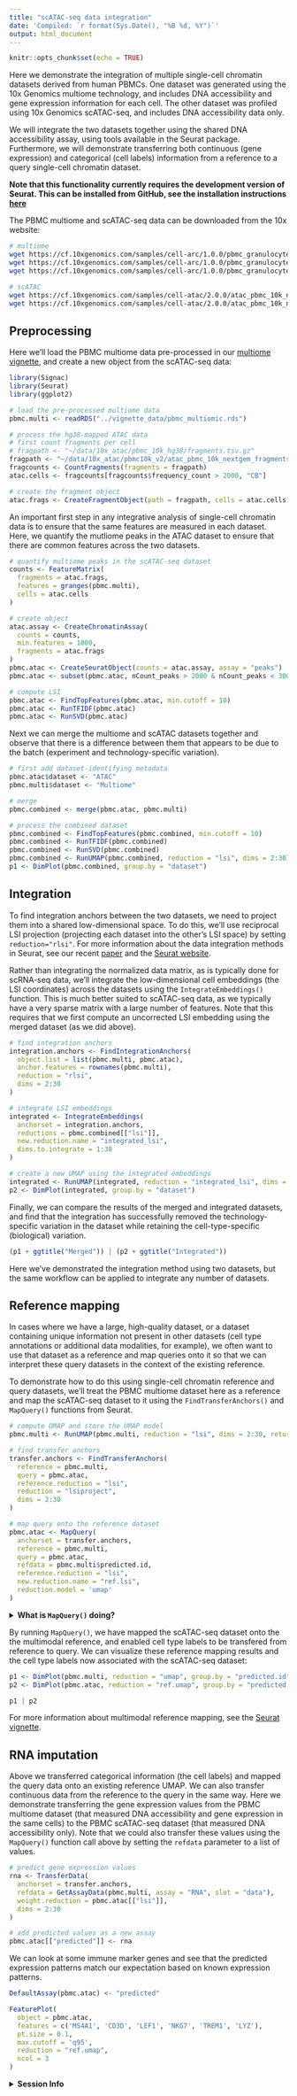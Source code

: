 ```yaml
---
title: "scATAC-seq data integration"
date: 'Compiled: `r format(Sys.Date(), "%B %d, %Y")`'
output: html_document
---
```


```r
knitr::opts_chunk$set(echo = TRUE)
```

Here we demonstrate the integration of multiple single-cell chromatin datasets
derived from human PBMCs. One dataset was generated using the 10x Genomics
multiome technology, and includes DNA accessibility and gene expression information
for each cell. The other dataset was profiled using 10x Genomics scATAC-seq,
and includes DNA accessibility data only.

We will integrate the two datasets together using the shared DNA accessibility
assay, using tools available in the Seurat package. Furthermore, we will
demonstrate transferring both continuous (gene expression) and categorical
(cell labels) information from a reference to a query single-cell chromatin
dataset.

**Note that this functionality currently requires the development version of Seurat.
This can be installed from GitHub, see the installation instructions
[here](https://satijalab.org/seurat/articles/install.html#install-the-development-version-of-seurat-1)**

The PBMC multiome and scATAC-seq data can be downloaded from the 10x website:

```bash
# multiome
wget https://cf.10xgenomics.com/samples/cell-arc/1.0.0/pbmc_granulocyte_sorted_10k/pbmc_granulocyte_sorted_10k_filtered_feature_bc_matrix.h5
wget https://cf.10xgenomics.com/samples/cell-arc/1.0.0/pbmc_granulocyte_sorted_10k/pbmc_granulocyte_sorted_10k_atac_fragments.tsv.gz
wget https://cf.10xgenomics.com/samples/cell-arc/1.0.0/pbmc_granulocyte_sorted_10k/pbmc_granulocyte_sorted_10k_atac_fragments.tsv.gz.tbi

# scATAC
wget https://cf.10xgenomics.com/samples/cell-atac/2.0.0/atac_pbmc_10k_nextgem/atac_pbmc_10k_nextgem_fragments.tsv.gz
wget https://cf.10xgenomics.com/samples/cell-atac/2.0.0/atac_pbmc_10k_nextgem/atac_pbmc_10k_nextgem_fragments.tsv.gz.tbi
```

## Preprocessing

Here we'll load the PBMC multiome data pre-processed in our
[multiome vignette](articles/pbmc_multiomic.html), and create a new object from
the scATAC-seq data:

```r
library(Signac)
library(Seurat)
library(ggplot2)

# load the pre-processed multiome data
pbmc.multi <- readRDS("../vignette_data/pbmc_multiomic.rds")

# process the hg38-mapped ATAC data
# first count fragments per cell
# fragpath <- "~/data/10x_atac/pbmc_10k_hg38/fragments.tsv.gz"
fragpath <- "~/data/10x_atac/pbmc10k_v2/atac_pbmc_10k_nextgem_fragments.tsv.gz"
fragcounts <- CountFragments(fragments = fragpath)
atac.cells <- fragcounts[fragcounts$frequency_count > 2000, "CB"]

# create the fragment object
atac.frags <- CreateFragmentObject(path = fragpath, cells = atac.cells)
```

An important first step in any integrative analysis of single-cell chromatin data
is to ensure that the same features are measured in each dataset. Here, we
quantify the mutliome peaks in the ATAC dataset to ensure that there are common features
across the two datasets.

```r
# quantify multiome peaks in the scATAC-seq dataset
counts <- FeatureMatrix(
  fragments = atac.frags,
  features = granges(pbmc.multi),
  cells = atac.cells
)

# create object
atac.assay <- CreateChromatinAssay(
  counts = counts,
  min.features = 1000,
  fragments = atac.frags
)
pbmc.atac <- CreateSeuratObject(counts = atac.assay, assay = "peaks")
pbmc.atac <- subset(pbmc.atac, nCount_peaks > 2000 & nCount_peaks < 30000)

# compute LSI
pbmc.atac <- FindTopFeatures(pbmc.atac, min.cutoff = 10)
pbmc.atac <- RunTFIDF(pbmc.atac)
pbmc.atac <- RunSVD(pbmc.atac)
```

Next we can merge the multiome and scATAC datasets together and observe that
there is a difference between them that appears to be due to the batch
(experiment and technology-specific variation).

```r
# first add dataset-identifying metadata
pbmc.atac$dataset <- "ATAC"
pbmc.multi$dataset <- "Multiome"

# merge
pbmc.combined <- merge(pbmc.atac, pbmc.multi)

# process the combined dataset
pbmc.combined <- FindTopFeatures(pbmc.combined, min.cutoff = 10)
pbmc.combined <- RunTFIDF(pbmc.combined)
pbmc.combined <- RunSVD(pbmc.combined)
pbmc.combined <- RunUMAP(pbmc.combined, reduction = "lsi", dims = 2:30)
p1 <- DimPlot(pbmc.combined, group.by = "dataset")
```

## Integration

To find integration anchors between the two datasets, we need to project them into
a shared low-dimensional space. To do this, we'll use reciprocal LSI projection
(projecting each dataset into the other's LSI space) by setting `reduction="rlsi"`.
For more information about the data integration methods in Seurat, see our recent
[paper](https://doi.org/10.1016/j.cell.2019.05.031)
and the [Seurat website](https://satijalab.org/seurat/).

Rather than integrating the normalized data matrix, as is typically done for 
scRNA-seq data, we'll integrate the low-dimensional cell embeddings (the LSI
coordinates) across the datasets using the `IntegrateEmbeddings()` function.
This is much better suited to scATAC-seq data,
as we typically have a very sparse matrix with a large number of features. Note 
that this requires that we first compute an uncorrected LSI embedding using the
merged dataset (as we did above).

```r
# find integration anchors
integration.anchors <- FindIntegrationAnchors(
  object.list = list(pbmc.multi, pbmc.atac),
  anchor.features = rownames(pbmc.multi),
  reduction = "rlsi",
  dims = 2:30
)

# integrate LSI embeddings
integrated <- IntegrateEmbeddings(
  anchorset = integration.anchors,
  reductions = pbmc.combined[["lsi"]],
  new.reduction.name = "integrated_lsi",
  dims.to.integrate = 1:30
)

# create a new UMAP using the integrated embeddings
integrated <- RunUMAP(integrated, reduction = "integrated_lsi", dims = 2:30)
p2 <- DimPlot(integrated, group.by = "dataset")
```

Finally, we can compare the results of the merged and integrated datasets, and
find that the integration has successfully removed the technology-specific variation
in the dataset while retaining the cell-type-specific (biological) variation.

```r
(p1 + ggtitle("Merged")) | (p2 + ggtitle("Integrated"))
```

Here we've demonstrated the integration method using two datasets, but the same
workflow can be applied to integrate any number of datasets.

## Reference mapping

In cases where we have a large, high-quality dataset, or a dataset containing unique
information not present in other datasets (cell type annotations or additional 
data modalities, for example), we often want to use that dataset as 
a reference and map queries onto it so that we can interpret these query datasets
in the context of the existing reference.

To demonstrate how to do this using single-cell chromatin reference and query
datasets, we'll treat the PBMC multiome dataset here as a reference and map the
scATAC-seq dataset to it using the `FindTransferAnchors()` and `MapQuery()`
functions from Seurat.

```r
# compute UMAP and store the UMAP model
pbmc.multi <- RunUMAP(pbmc.multi, reduction = "lsi", dims = 2:30, return.model = TRUE)

# find transfer anchors
transfer.anchors <- FindTransferAnchors(
  reference = pbmc.multi,
  query = pbmc.atac,
  reference.reduction = "lsi",
  reduction = "lsiproject",
  dims = 2:30
)

# map query onto the reference dataset
pbmc.atac <- MapQuery(
  anchorset = transfer.anchors,
  reference = pbmc.multi,
  query = pbmc.atac,
  refdata = pbmc.multi$predicted.id,
  reference.reduction = "lsi",
  new.reduction.name = "ref.lsi",
  reduction.model = 'umap'
)
```

<details>
  <summary>**What is `MapQuery()` doing?**</summary>

`MapQuery()` is a wrapper function that runs `TransferData()`, `IntegrateEmbeddings()`,
and `ProjectUMAP()` for a query dataset, and sets sensible default parameters based
on how the anchor object was generated. For finer control over the parameters used 
by each of these functions, you can pass parameters through `MapQuery()` to each function
using the `transferdata.args`, `integrateembeddings.args`, and `projectumap.args` arguments
for `MapQuery()`, or you can run each of the functions yourself. For example:

```r
pbmc.atac <- TransferData(
  anchorset = transfer.anchors, 
  reference = pbmc.multi,
  weight.reduction = "lsiproject",
  query = pbmc.atac,
  refdata = list(
    celltype = "predicted.id",
    predicted_RNA = "RNA")
)
pbmc.atac <- IntegrateEmbeddings(
  anchorset = transfer.anchors,
  reference = pbmc.multi,
  query = pbmc.atac, 
  reductions = "lsiproject",
  new.reduction.name = "ref.lsi"
)
pbmc.atac <- ProjectUMAP(
  query = pbmc.atac, 
  query.reduction = "ref.lsi",
  reference = pbmc.multi, 
  reference.reduction = "lsi",
  reduction.model = "umap"
)
```

</details>

By running `MapQuery()`, we have mapped the scATAC-seq dataset onto the the
multimodal reference, and enabled cell type labels to be transfered from reference
to query. We can visualize these reference mapping results and the cell type 
labels now associated with the scATAC-seq dataset:

```r
p1 <- DimPlot(pbmc.multi, reduction = "umap", group.by = "predicted.id", label = TRUE, repel = TRUE) + NoLegend() + ggtitle("Reference")
p2 <- DimPlot(pbmc.atac, reduction = "ref.umap", group.by = "predicted.id", label = TRUE, repel = TRUE) + NoLegend() + ggtitle("Query")

p1 | p2
```

For more information about multimodal reference mapping, see the [Seurat vignette](https://satijalab.org/seurat/articles/multimodal_reference_mapping.html).

## RNA imputation

Above we transferred categorical information (the cell labels) and mapped the 
query data onto an existing reference UMAP. We can also transfer continuous data
from the reference to the query in the same way. Here we demonstrate transferring
the gene expression values from the PBMC multiome dataset (that measured DNA
accessibility and gene expression in the same cells) to the PBMC scATAC-seq 
dataset (that measured DNA accessibility only). Note that we could also transfer
these values using the `MapQuery()` function call above by setting the `refdata`
parameter to a list of values.

```r
# predict gene expression values
rna <- TransferData(
  anchorset = transfer.anchors,
  refdata = GetAssayData(pbmc.multi, assay = "RNA", slot = "data"),
  weight.reduction = pbmc.atac[["lsi"]],
  dims = 2:30
)

# add predicted values as a new assay
pbmc.atac[["predicted"]] <- rna
```

We can look at some immune marker genes and see that the predicted expression
patterns match our expectation based on known expression patterns.

```r
DefaultAssay(pbmc.atac) <- "predicted"

FeaturePlot(
  object = pbmc.atac,
  features = c('MS4A1', 'CD3D', 'LEF1', 'NKG7', 'TREM1', 'LYZ'),
  pt.size = 0.1,
  max.cutoff = 'q95',
  reduction = "ref.umap",
  ncol = 3
)
```

<details>
  <summary>**Session Info**</summary>
  
```r
sessionInfo()
```

</details>
